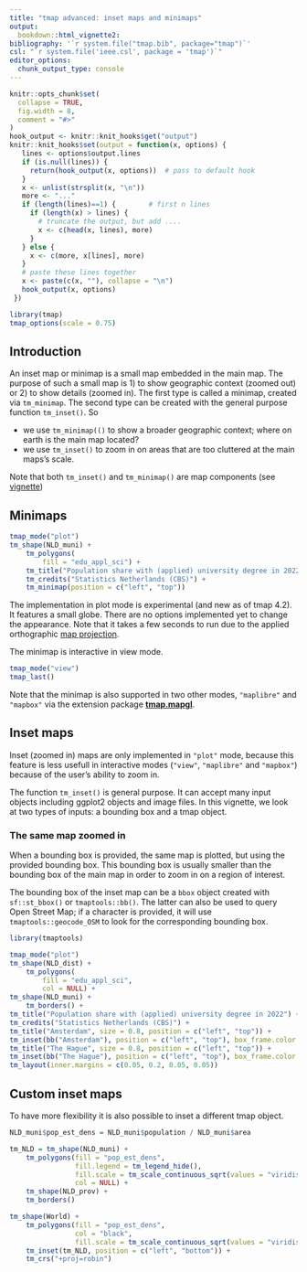 ```yaml
---
title: "tmap advanced: inset maps and minimaps"
output: 
  bookdown::html_vignette2:
bibliography: '`r system.file("tmap.bib", package="tmap")`'
csl: "`r system.file('ieee.csl', package = 'tmap')`"
editor_options: 
  chunk_output_type: console
---
```


```r
knitr::opts_chunk$set(
  collapse = TRUE,
  fig.width = 8,
  comment = "#>"
)
hook_output <- knitr::knit_hooks$get("output")
knitr::knit_hooks$set(output = function(x, options) {
   lines <- options$output.lines
   if (is.null(lines)) {
     return(hook_output(x, options))  # pass to default hook
   }
   x <- unlist(strsplit(x, "\n"))
   more <- "..."
   if (length(lines)==1) {        # first n lines
     if (length(x) > lines) {
       # truncate the output, but add ....
       x <- c(head(x, lines), more)
     }
   } else {
     x <- c(more, x[lines], more)
   }
   # paste these lines together
   x <- paste(c(x, ""), collapse = "\n")
   hook_output(x, options)
 })

```


```r
library(tmap)
tmap_options(scale = 0.75)
```

## Introduction

An inset map or minimap is a small map embedded in the main map. The purpose of such a small map is 1) to show geographic context (zoomed out) or 2) to show details (zoomed in). The first type is called a minimap, created via `tm_minimap`. The second type can be created with the general purpose function `tm_inset()`. So

* we use `tm_minimap(()` to show a broader geographic context; where on earth is the main map located?
* we use `tm_inset()` to zoom in on areas that are too cluttered at the main maps's scale.

Note that both `tm_inset()` and `tm_minimap()` are map components (see [vignette](https://r-tmap.github.io/tmap/articles/basics_components))

## Minimaps


```r
tmap_mode("plot")
tm_shape(NLD_muni) +
	tm_polygons(
		fill = "edu_appl_sci") +
	tm_title("Population share with (applied) university degree in 2022") +
	tm_credits("Statistics Netherlands (CBS)") + 
	tm_minimap(position = c("left", "top"))
```

The implementation in plot mode is experimental (and new as of tmap 4.2). It features a small globe. There are no options implemented yet to change the appearance.
Note that it takes a few seconds to run due to the applied orthographic [map projection](https://r-tmap.github.io/tmap/articles/foundations_crs).

The minimap is interactive in view mode.

```r
tmap_mode("view")
tmap_last()
```

Note that the minimap is also supported in two other modes, `"maplibre"` and `"mapbox"` via the extension package [**tmap.mapgl**](https://r-tmap.github.io/tmap.mapgl/).


## Inset maps

Inset (zoomed in) maps are only implemented in `"plot"` mode, because this feature is less usefull in interactive modes (`"view"`, `"maplibre"` and `"mapbox"`) because of the user's ability to zoom in.

The function `tm_inset()` is general purpose. It can accept many input objects including ggplot2 objects and image files. In this vignette, we look at two types of inputs: a bounding box and a tmap object.

### The same map zoomed in

When a bounding box is provided, the same map is plotted, but using the provided bounding box. This bounding box is usually smaller than the bounding box of the main map in order to zoom in on a region of interest.

The bounding box of the inset map can be a `bbox` object created with `sf::st_bbox()` or `tmaptools::bb()`. The latter can also be used to query Open Street Map; if a character is provided, it will use `tmaptools::geocode_OSM` to look for the corresponding bounding box.

```r
library(tmaptools)

tmap_mode("plot")
tm_shape(NLD_dist) +
	tm_polygons(
		fill = "edu_appl_sci",
		col = NULL) +
tm_shape(NLD_muni) +
	tm_borders() +
tm_title("Population share with (applied) university degree in 2022") +
tm_credits("Statistics Netherlands (CBS)") + 
tm_title("Amsterdam", size = 0.8, position = c("left", "top")) +
tm_inset(bb("Amsterdam"), position = c("left", "top"), box_frame.color = "red", main_frame.color = "red") +
tm_title("The Hague", size = 0.8, position = c("left", "top")) +
tm_inset(bb("The Hague"), position = c("left", "top"), box_frame.color = "purple", main_frame.color = "purple") +
tm_layout(inner.margins = c(0.05, 0.2, 0.05, 0.05))
```



## Custom inset maps

To have more flexibility it is also possible to inset a different tmap object.

```r
NLD_muni$pop_est_dens = NLD_muni$population / NLD_muni$area

tm_NLD = tm_shape(NLD_muni) +
	tm_polygons(fill = "pop_est_dens", 
				fill.legend = tm_legend_hide(),
				fill.scale = tm_scale_continuous_sqrt(values = "viridis", limits = c(0, 6500)),
				col = NULL) +
	tm_shape(NLD_prov) +
	tm_borders()

tm_shape(World) +
	tm_polygons(fill = "pop_est_dens", 
				col = "black",
				fill.scale = tm_scale_continuous_sqrt(values = "viridis", limits = c(0, 6500))) +
	tm_inset(tm_NLD, position = c("left", "bottom")) +
	tm_crs("+proj=robin")
```
